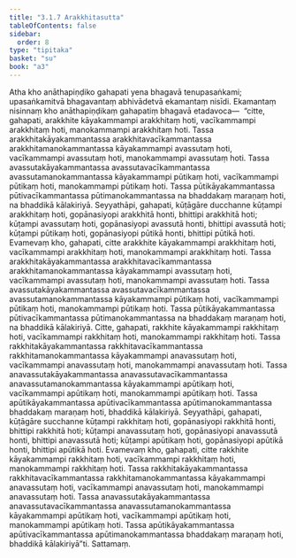 ```yaml
---
title: "3.1.7 Arakkhitasutta"
tableOfContents: false
sidebar:
  order: 8
type: "tipitaka"
basket: "su"
book: "a3"
---
```



<DynamicBreadcrumb />

<Division number="110" book="a3" bookNo="15" page="264">

<Paragraph number="884" book="a3">
Atha kho anāthapiṇḍiko gahapati yena bhagavā tenupasaṅkami; upasaṅkamitvā bhagavantaṃ abhivādetvā ekamantaṃ nisīdi. Ekamantaṃ nisinnaṃ kho anāthapiṇḍikaṃ gahapatiṃ bhagavā etadavoca—  “citte, gahapati, arakkhite kāyakammampi arakkhitaṃ hoti, vacīkammampi arakkhitaṃ hoti, manokammampi arakkhitaṃ hoti. Tassa arakkhitakāyakammantassa arakkhitavacīkammantassa arakkhitamanokammantassa kāyakammampi avassutaṃ hoti, vacīkammampi avassutaṃ hoti, manokammampi avassutaṃ hoti. Tassa avassutakāyakammantassa avassutavacīkammantassa avassutamanokammantassa kāyakammampi pūtikaṃ hoti, vacīkammampi pūtikaṃ hoti, manokammampi pūtikaṃ hoti. Tassa pūtikāyakammantassa pūtivacīkammantassa pūtimanokammantassa na bhaddakaṃ maraṇaṃ hoti, na bhaddikā kālakiriyā.
</Paragraph>

<Paragraph number="885" book="a3">
Seyyathāpi, gahapati, kūṭāgāre ducchanne kūṭampi arakkhitaṃ hoti, gopānasiyopi arakkhitā honti, bhittipi arakkhitā hoti; kūṭampi avassutaṃ hoti, gopānasiyopi avassutā honti, bhittipi avassutā hoti; kūṭampi pūtikaṃ hoti, gopānasiyopi pūtikā honti, bhittipi pūtikā hoti.
</Paragraph>

<Paragraph number="886" book="a3">
Evamevaṃ kho, gahapati, citte arakkhite kāyakammampi arakkhitaṃ hoti, vacīkammampi arakkhitaṃ hoti, manokammampi arakkhitaṃ hoti. Tassa arakkhitakāyakammantassa arakkhitavacīkammantassa arakkhitamanokammantassa kāyakammampi avassutaṃ hoti, vacīkammampi avassutaṃ hoti, manokammampi avassutaṃ hoti. Tassa avassutakāyakammantassa avassutavacīkammantassa avassutamanokammantassa kāyakammampi pūtikaṃ hoti, vacīkammampi pūtikaṃ hoti, manokammampi pūtikaṃ hoti. Tassa pūtikāyakammantassa pūtivacīkammantassa pūtimanokammantassa na bhaddakaṃ maraṇaṃ hoti, na bhaddikā kālakiriyā.
</Paragraph>

<Paragraph number="887" book="a3">
Citte, gahapati, rakkhite kāyakammampi rakkhitaṃ hoti, vacīkammampi rakkhitaṃ hoti, manokammampi rakkhitaṃ hoti. Tassa rakkhitakāyakammantassa rakkhitavacīkammantassa rakkhitamanokammantassa kāyakammampi anavassutaṃ hoti, vacīkammampi anavassutaṃ hoti, manokammampi anavassutaṃ hoti. Tassa anavassutakāyakammantassa anavassutavacīkammantassa anavassutamanokammantassa kāyakammampi apūtikaṃ hoti, vacīkammampi apūtikaṃ hoti, manokammampi apūtikaṃ hoti. Tassa apūtikāyakammantassa apūtivacīkammantassa apūtimanokammantassa bhaddakaṃ maraṇaṃ hoti, bhaddikā kālakiriyā.
</Paragraph>

<Paragraph number="888" book="a3">
Seyyathāpi, gahapati, kūṭāgāre succhanne kūṭampi rakkhitaṃ hoti, gopānasiyopi rakkhitā honti, bhittipi rakkhitā hoti; kūṭampi anavassutaṃ hoti, gopānasiyopi anavassutā honti, bhittipi anavassutā hoti; kūṭampi apūtikaṃ hoti, gopānasiyopi apūtikā honti, bhittipi apūtikā hoti.
</Paragraph>

<Paragraph number="889" book="a3">
Evamevaṃ kho, gahapati, citte rakkhite kāyakammampi rakkhitaṃ hoti, vacīkammampi rakkhitaṃ hoti, manokammampi rakkhitaṃ hoti. Tassa rakkhitakāyakammantassa rakkhitavacīkammantassa rakkhitamanokammantassa kāyakammampi anavassutaṃ hoti, vacīkammampi anavassutaṃ hoti, manokammampi anavassutaṃ hoti. Tassa anavassutakāyakammantassa anavassutavacīkammantassa anavassutamanokammantassa kāyakammampi apūtikaṃ hoti, vacīkammampi apūtikaṃ hoti, manokammampi apūtikaṃ hoti. Tassa apūtikāyakammantassa apūtivacīkammantassa apūtimanokammantassa bhaddakaṃ maraṇaṃ hoti, bhaddikā kālakiriyā”ti.

</Paragraph>
</Division>

<Paragraph number="890" type="center" book="a3">
Sattamaṃ.
</Paragraph>